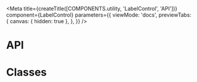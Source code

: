 
<Meta
  title={createTitle([COMPONENTS.utility, 'LabelControl', 'API'])}
  component={LabelControl}
  parameters={{
    viewMode: 'docs',
    previewTabs: {
      canvas: { hidden: true },
    },
  }}
/>

# API

<ArgsTable of={LabelControl} />

# Classes

<ArgsTable of={ClassesDummy} />
